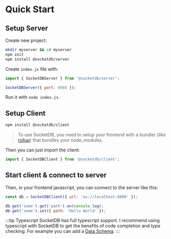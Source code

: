 # Quick Start

## Setup Server

Create new project:

```bash npm2yarn2pnpm
mkdir myserver && cd myserver
npm init
npm install @socketdb/server
```

Create `index.js` file with:

```js
import { SocketDBServer } from '@socketdb/server';

SocketDBServer({ port: 8080 });
```

Run it with `node index.js`.

## Setup Client

```bash npm2yarn2pnpm
npm install @socketdb/client
```

> To use SocketDB, you need to setup your frontend with a bundler (like [rollup](https://rollupjs.org/)) that bundles your node_modules.

Then you can just import the client:

```js
import { SocketDBClient } from '@socketdb/client';
```

## Start client & connect to server

Then, in your frontend javascript, you can connect to the server like this:

```js
const db = SocketDBClient({ url: 'ws://localhost:8080' });

db.get('some').get('path').on(console.log);
db.get('some').set({ path: 'Hello World' });
```

:::tip Typescript
SocketDB has full typescript support. I recommend using typescript with SocketDB
to get the benefits of code completion and type checking.
For example you can add a [Data Schema](client#data-schema).
:::
